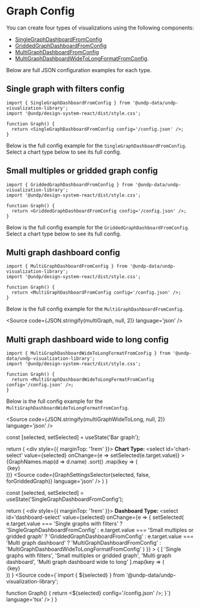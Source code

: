 
<Meta title='Dashboard/From JSON config' />

# Graph Config

You can create four types of visualizations using the following components: 
- [SingleGraphDashboardFromConfig](#single-graph-with-filters-config)
- [GriddedGraphDashboardFromConfig](#small-multiples-or-gridded-graph-config)
- [MultiGraphDashboardFromConfig](#multi-graph-dashboard-config)
- [MultiGraphDashboardWideToLongFormatFromConfig](#multi-graph-dashboard-wide-to-long-config).

Below are full JSON configuration examples for each type.

## Single graph with filters config

```tsx
import { SingleGraphDashboardFromConfig } from '@undp-data/undp-visualization-library';
import '@undp/design-system-react/dist/style.css';

function Graph() {
  return <SingleGraphDashboardFromConfig config='/config.json' />;
}
```

Below is the full config example for the `SingleGraphDashboardFromConfig`. Select a chart type below to see its full config.

<ConfigFilesDropdown forGriddedGraph={false} />

## Small multiples or gridded graph config

```tsx
import { GriddedGraphDashboardFromConfig } from '@undp-data/undp-visualization-library';
import '@undp/design-system-react/dist/style.css';

function Graph() {
  return <GriddedGraphDashboardFromConfig config='/config.json' />;
}
```

Below is the full config example for the `GriddedGraphDashboardFromConfig`. Select a chart type below to see its full config.

<ConfigFilesDropdown forGriddedGraph />

## Multi graph dashboard config

```tsx
import { MultiGraphDashboardFromConfig } from '@undp-data/undp-visualization-library';
import '@undp/design-system-react/dist/style.css';

function Graph() {
  return <MultiGraphDashboardFromConfig config='/config.json' />;
}
```

Below is the full config example for the `MultiGraphDashboardFromConfig`.

<Source code={JSON.stringify(multiGraph, null, 2)} language='json' />

## Multi graph dashboard wide to long config

```tsx
import { MultiGraphDashboardWideToLongFormatFromConfig } from '@undp-data/undp-visualization-library';
import '@undp/design-system-react/dist/style.css';

function Graph() {
  return <MultiGraphDashboardWideToLongFormatFromConfig config='/config.json' />;
}
```

Below is the full config example for the `MultiGraphDashboardWideToLongFormatFromConfig`.

<Source code={JSON.stringify(multiGraphWideToLong, null, 2)} language='json' />


  const [selected, setSelected] = useState('Bar graph');

  return (
    <div style={{ marginTop: '1rem' }}>
      <label htmlFor='chart-select'>
        <strong>Chart Type: </strong>
      </label>
      <select
        id='chart-select'
        value={selected}
        onChange={e => setSelected(e.target.value)}
      >
        {GraphNames.map(d => d.name)
          .sort()
          .map(key => (
            <option key={key} value={key}>
              {key}
            </option>
          ))}
      </select>
      <Source
        code={GraphSettingsSelector(selected, false, forGriddedGraph)}
        language='json'
      />
    </div>
  ) 
}


  const [selected, setSelected] = useState('SingleGraphDashboardFromConfig');

  return (
    <div style={{ marginTop: '1rem' }}>
      <label htmlFor='chart-select'>
        <strong>Dashboard Type: </strong>
      </label>
      <select
        id='dashboard-select'
        value={selected}
        onChange={e => {
          setSelected(
            e.target.value === 'Single graphs with filters' 
              ? 'SingleGraphDashboardFromConfig'
              : e.target.value === 'Small multiples or gridded graph' 
                ? 'GriddedGraphDashboardFromConfig'
                : e.target.value === 'Multi graph dashboard' 
                  ? 'MultiGraphDashboardFromConfig'
                  : 'MultiGraphDashboardWideToLongFormatFromConfig'
          )
        }}
      >
        {
          [
            'Single graphs with filters',
            'Small multiples or gridded graph',
            'Multi graph dashboard',
            'Multi graph dashboard wide to long'
          ].map(key => (
            <option key={key} value={key}>
              {key}
            </option>
          ))
        }
      </select>
      <Source
        code={`import { ${selected} } from '@undp-data/undp-visualization-library';

function Graph() {
  return <${selected} config='/config.json' />;
}`}
        language='tsx'
      />
    </div>
  ) 
}